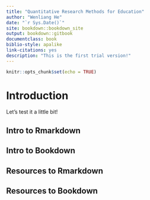 ```yaml
--- 
title: "Quantitative Research Methods for Education"
author: "Wenliang He"
date: "`r Sys.Date()`"
site: bookdown::bookdown_site
output: bookdown::gitbook
documentclass: book
biblio-style: apalike
link-citations: yes
description: "This is the first trial version!"
---
```


```r
knitr::opts_chunk$set(echo = TRUE)
```

# Introduction

Let's test it a little bit!

## Intro to Rmarkdown

## Intro to Bookdown


## Resources to Rmarkdown


## Resources to Bookdown




